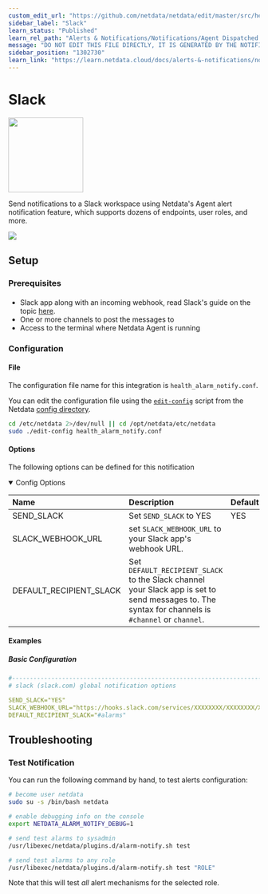 ```yaml
---
custom_edit_url: "https://github.com/netdata/netdata/edit/master/src/health/notifications/slack/metadata.yaml"
sidebar_label: "Slack"
learn_status: "Published"
learn_rel_path: "Alerts & Notifications/Notifications/Agent Dispatched Notifications"
message: "DO NOT EDIT THIS FILE DIRECTLY, IT IS GENERATED BY THE NOTIFICATION'S metadata.yaml FILE"
sidebar_position: "1302730"
learn_link: "https://learn.netdata.cloud/docs/alerts-&-notifications/notifications/agent-dispatched-notifications/slack"
---
```



# Slack


<img src="https://netdata.cloud/img/slack.png" width="150"/>


Send notifications to a Slack workspace using Netdata's Agent alert notification feature, which supports dozens of endpoints, user roles, and more.



<img src="https://img.shields.io/badge/maintained%20by-Netdata-%2300ab44" />

## Setup

### Prerequisites

#### 

- Slack app along with an incoming webhook, read Slack's guide on the topic [here](https://api.slack.com/messaging/webhooks).
- One or more channels to post the messages to
- Access to the terminal where Netdata Agent is running



### Configuration

#### File

The configuration file name for this integration is `health_alarm_notify.conf`.


You can edit the configuration file using the [`edit-config`](/docs/netdata-agent/configuration#edit-a-configuration-file-using-edit-config) script from the
Netdata [config directory](/docs/netdata-agent/configuration#the-netdata-config-directory).

```bash
cd /etc/netdata 2>/dev/null || cd /opt/netdata/etc/netdata
sudo ./edit-config health_alarm_notify.conf
```
#### Options

The following options can be defined for this notification

<details open>
<summary>Config Options</summary>

| Name | Description | Default | Required |
|:----|:-----------|:-------|:--------:|
| SEND_SLACK | Set `SEND_SLACK` to YES | YES | yes |
| SLACK_WEBHOOK_URL | set `SLACK_WEBHOOK_URL` to your Slack app's webhook URL. |  | yes |
| DEFAULT_RECIPIENT_SLACK | Set `DEFAULT_RECIPIENT_SLACK` to the Slack channel your Slack app is set to send messages to. The syntax for channels is `#channel` or `channel`. |  | yes |

</details>

#### Examples

##### Basic Configuration



```yaml
#------------------------------------------------------------------------------
# slack (slack.com) global notification options

SEND_SLACK="YES"
SLACK_WEBHOOK_URL="https://hooks.slack.com/services/XXXXXXXX/XXXXXXXX/XXXXXXXXXXXXXXXXXXXXXXXXXXXXXXX" 
DEFAULT_RECIPIENT_SLACK="#alarms"

```


## Troubleshooting

### Test Notification

You can run the following command by hand, to test alerts configuration:

```bash
# become user netdata
sudo su -s /bin/bash netdata

# enable debugging info on the console
export NETDATA_ALARM_NOTIFY_DEBUG=1

# send test alarms to sysadmin
/usr/libexec/netdata/plugins.d/alarm-notify.sh test

# send test alarms to any role
/usr/libexec/netdata/plugins.d/alarm-notify.sh test "ROLE"
```

Note that this will test _all_ alert mechanisms for the selected role.


